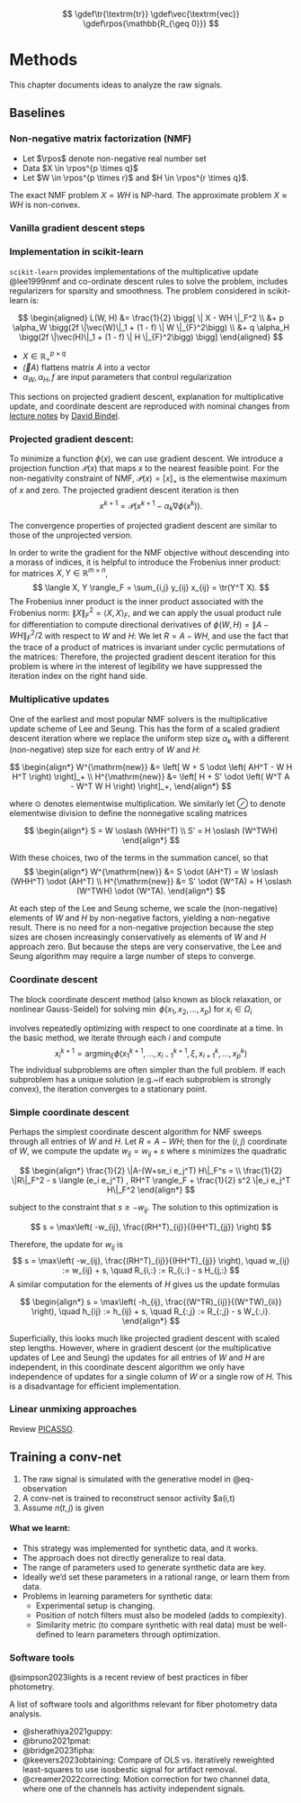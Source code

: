 $$
\gdef\tr{\textrm{tr}}
\gdef\vec{\textrm{vec}}
\gdef\rpos{\mathbb{R_{\geq 0}}}
$$

# Methods

This chapter documents ideas to analyze the raw signals. 

## Baselines

### Non-negative matrix factorization (NMF)

  - Let $\rpos$ denote non-negative real number set
  - Data $X \in \rpos^{p \times q}$ 
  - Let $W \in \rpos^{p \times r}$ and $H \in \rpos^{r \times q}$. 
  
  The exact NMF problem $X = WH$ is NP-hard. The approximate problem $X \approx WH$ is non-convex.

### Vanilla gradient descent steps


\begin{aligned}
 \frac{\partial{}}{\partial{W}} \bigg[\frac{1}{2} \| Y - AH \|_F^2 \bigg] 
    &= \frac{1}{2}\frac{\partial{}}{\partial{W}}\bigg[\tr(Y^TY - Y^TAX - X^TA^TY + X^TA^TAX)   \bigg] \\
    &= \frac{1}{2}\frac{\partial{}}{\partial{W}}\bigg[- \tr(Y^TAX) - \tr(X^TA^TY) + \tr(X^TA^TAX)   \bigg] \\
    
\end{aligned}




### Implementation in scikit-learn

 `scikit-learn` provides implementations of the multiplicative update @lee1999nmf and co-ordinate descent rules to solve the problem, includes regularizers for sparsity and smoothness. The problem considered in scikit-learn is:

$$
\begin{aligned}
L(W, H) &= \frac{1}{2} \bigg[ \| X - WH \|_F^2 \\
            &+ p \alpha_W \bigg(2f  \|\vec(W)\|_1 + (1 - f) \| W \|_{F}^2\bigg) \\
            &+ q \alpha_H \bigg(2f  \|\vec(H)\|_1 + (1 - f) \| H \|_{F}^2\bigg) \bigg]
\end{aligned}
$$

- $X \in \mathbb{R_+}^{p \times q}$
- $\vec(A)$ flattens matrix $A$ into a vector
- $\alpha_W, \alpha_H , f$ are input parameters that control regularization
  

::: {.column-margin}
This sections on projected gradient descent, explanation for multiplicative update, and coordinate descent are reproduced with nominal changes from [lecture notes](https://www.cs.cornell.edu/~bindel/class/sjtu-summer19/lec/2019-05-30.pdf) by [David Bindel](https://github.com/dbindel).
:::

### Projected gradient descent:


To minimize a function $\phi(x)$, we can use gradient descent. We introduce a projection function $\mathcal{P}(x)$ that maps $x$ to the nearest feasible point. For the non-negativity constraint of NMF, $\mathcal{P}(x) = [x]_+$ is the elementwise maximum of $x$ and
zero. The projected gradient descent iteration is then
$$
  x^{k+1} = \mathcal{P}\left( x^{k+1} - \alpha_k \nabla \phi(x^k) \right).
$$

The convergence properties of projected gradient descent are similar
to those of the unprojected version.

In order to write the gradient for the NMF objective without
descending into a morass of indices, it is helpful to introduce
the Frobenius inner product: for matrices
$X, Y \in \mathbb{R}^{m \times n}$,
$$
  \langle X, Y \rangle_F =
  \sum_{i,j} y_{ij} x_{ij} =
  \tr(Y^T X).
$$
The Frobenius inner product is the inner product associated with the
Frobenius norm: $\|X\|_F^2 = \langle X, X \rangle_F$, and we can apply
the usual product rule for differentiation to compute directional
derivatives of $\phi(W,H) = \|A-WH\|_F^2/2$ with respect to $W$ and $H$:
\begin{align*}
  \delta \phi
  &= \delta \left[ \frac{1}{2} \langle A-WH, A-WH \rangle_F \right] \\
  &= \langle \delta(A-WH), A-WH \rangle_F \\
  &= -\langle (\delta W) H, A-WH \rangle_F
     -\langle W (\delta H), A-WH \rangle_F.
\end{align*}
We let $R = A-WH$, and use the fact that the trace of a product
of matrices is invariant under cyclic permutations of the matrices:
\begin{align*}
  \langle (\delta W) H, R \rangle_F
  & = \tr(H^T (\delta W)^T R)
    = \tr((\delta W)^T RH^T)
    = \langle \delta W, RH^T \rangle_F \\
  \langle W (\delta H), R \rangle_F
  &= \tr((\delta H)^T W^T R) = \langle \delta H, W^T R \rangle_F.
\end{align*}
Therefore, the projected gradient descent iteration for this
problem is
\begin{align*}
  W^{\mathrm{new}} &=
  \left[
    W + \alpha RH^T 
  \right]_+ \\
  H^{\mathrm{new}} &=
  \left[
    H + \alpha W^T R
  \right]_+,
\end{align*}
where in the interest of legibility we have suppressed the iteration
index on the right hand side.

### Multiplicative updates

One of the earliest and most popular NMF solvers is the
multiplicative update scheme of Lee and Seung.  This has the
form of a scaled gradient descent iteration where we
replace the uniform step size $\alpha_k$ with a different
(non-negative) step size for each entry of $W$ and $H$:

$$
\begin{align*}
  W^{\mathrm{new}} &=
  \left[
    W + S \odot \left( AH^T - W H H^T \right)
  \right]_+ \\
  H^{\mathrm{new}} &=
  \left[
    H + S' \odot \left( W^T A - W^T W H \right)
  \right]_+,  
\end{align*}
$$

where $\odot$ denotes elementwise multiplication.
We similarly let $\oslash$ to denote elementwise division
to define the nonnegative scaling matrices

$$
\begin{align*}
S  = W \oslash (WHH^T) \\
S' = H \oslash (W^TWH)
\end{align*}
$$

With these choices, two of the terms in the summation cancel, so that
$$
\begin{align*}
  W^{\mathrm{new}} &= S  \odot (AH^T) = W \oslash (WHH^T) \odot (AH^T) \\
  H^{\mathrm{new}} &= S' \odot (W^TA) = H \oslash (W^TWH) \odot (W^TA).
\end{align*}
$$

At each step of the Lee and Seung scheme, we scale the (non-negative) elements of $W$ and $H$ by non-negative factors, yielding a non-negative result.  There is no need for a non-negative projection because the step sizes are chosen increasingly conservatively as elements of $W$ and $H$ approach zero. But because the steps are very conservative, the Lee and Seung algorithm may require a large
number of steps to converge.

### Coordinate descent

The block coordinate descent method (also known as
block relaxation, or nonlinear Gauss-Seidel) for solving
$\min~\phi(x_1, x_2, \ldots, x_p)$ for $x_i \in \Omega_i$

involves repeatedly optimizing with respect to one coordinate at a time. In the basic method, we iterate through each $i$ and compute
$$
  x_i^{k+1} =
  \textrm{argmin}_\xi \phi(x_1^{k+1}, \ldots, x_{i-1}^{k+1}, \xi, x_{i+1}^k, \ldots, x_p^k)
$$
The individual subproblems are often simpler than the full problem. If each subproblem has a unique solution (e.g.~if each subproblem is strongly convex), the iteration converges to a stationary point.


### Simple coordinate descent

Perhaps the simplest coordinate descent algorithm for NMF sweeps through all entries of $W$ and $H$.  Let $R = A-WH$; then for the $(i,j)$ coordinate of $W$, we compute the update
$w_{ij} = w_{ij} + s$ where $s$ minimizes the quadratic

$$
\begin{align*}
\frac{1}{2} \|A-(W+se_i e_j^T) H\|_F^s = \\
\frac{1}{2} \|R\|_F^2 - s \langle (e_i e_j^T) , RH^T \rangle_F + \frac{1}{2} s^2 \|e_i e_j^T H\|_F^2
\end{align*}
$$

subject to the constraint that $s \geq -w_{ij}$.  The solution to this optimization is

$$
  s = \max\left( -w_{ij}, \frac{(RH^T)_{ij}}{(HH^T)_{jj}} \right)
$$

Therefore, the update for $w_{ij}$ is
$$
  s = \max\left( -w_{ij}, \frac{(RH^T)_{ij}}{(HH^T)_{jj}} \right), \quad
  w_{ij} := w_{ij} + s, \quad
  R_{i,:} := R_{i,:} - s H_{j,:}
$$
A similar computation for the elements of $H$ gives us the update formulas

$$
\begin{align*}
  s = \max\left( -h_{ij}, \frac{(W^TR)_{ij}}{(W^TW)_{ii}} \right), \quad
  h_{ij} := h_{ij} + s, \quad
  R_{:,j} := R_{:,j} - s W_{:,i}.
\end{align*}
$$

Superficially, this looks much like projected gradient descent with scaled step lengths.  However, where in gradient descent (or the multiplicative updates of Lee and Seung) the updates for all entries of $W$ and $H$ are independent, in this coordinate descent algorithm we only have independence of updates for a single column of $W$ or a single row of $H$.  This is a disadvantage for efficient implementation.

### Linear unmixing approaches

Review [PICASSO](https://www.nature.com/articles/s41467-022-30168-z).

## Training a conv-net

1. The raw signal is simulated with the generative model in @eq-observation
2. A conv-net is trained to reconstruct sensor activity $a(i,t)
3. Assume $n(t,j)$ is given

#### What we learnt:

 - This strategy was implemented for synthetic data, and it works.
 - The approach does not directly generalize to real data.
 - The range of parameters used to generate synthetic data are key.
 - Ideally we'd set these parameters in a rational range, or learn them from data.
 - Problems in learning parameters for synthetic data:
    - Experimental setup is changing.
    - Position of notch filters must also be modeled (adds to complexity).
    - Similarity metric (to compare synthetic with real data) must be well-defined to learn parameters through optimization.

### Software tools

@simpson2023lights is a recent review of best practices in fiber photometry.

A list of software tools and algorithms relevant for fiber photometry data analysis.

 - @sherathiya2021guppy:
 - @bruno2021pmat:
 - @bridge2023fipha: 
 - @keevers2023obtaining: Compare of OLS vs. iteratively reweighted least-squares to use isosbestic signal for artifact removal.
 - @creamer2022correcting: Motion correction for two channel data, where one of the channels has activity independent signals.
 